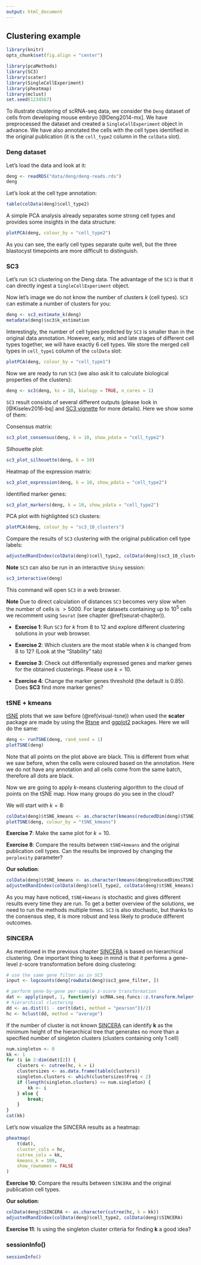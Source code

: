 ```yaml
---
output: html_document
---
```


## Clustering example {#clust-methods}

```r
library(knitr)
opts_chunk$set(fig.align = "center")
```

```r
library(pcaMethods)
library(SC3)
library(scater)
library(SingleCellExperiment)
library(pheatmap)
library(mclust)
set.seed(1234567)
```

To illustrate clustering of scRNA-seq data, we consider the `Deng` dataset of cells from developing mouse embryo [@Deng2014-mx]. We have preprocessed the dataset and created a `SingleCellExperiment` object in advance. We have also annotated the cells with the cell types identified in the original publication (it is the `cell_type2` column in the `colData` slot).

### Deng dataset

Let's load the data and look at it:
```r
deng <- readRDS("data/deng/deng-reads.rds")
deng
```

Let's look at the cell type annotation:
```r
table(colData(deng)$cell_type2)
```

A simple PCA analysis already separates some strong cell types and provides some insights in the data structure:
```r
plotPCA(deng, colour_by = "cell_type2")
```
As you can see, the early cell types separate quite well, but the three blastocyst timepoints are more difficult to distinguish.

### SC3

Let's run `SC3` clustering on the Deng data. The advantage of the `SC3` is that it can directly ingest a `SingleCellExperiment` object.

Now let's image we do not know the number of clusters _k_ (cell types). `SC3` can estimate a number of clusters for you:
```r
deng <- sc3_estimate_k(deng)
metadata(deng)$sc3$k_estimation
```

Interestingly, the number of cell types predicted by `SC3` is smaller than in the original data annotation. However, early, mid and late stages of different cell types together, we will have exactly 6 cell types. We store the merged cell types in `cell_type1` column of the `colData` slot:
```r
plotPCA(deng, colour_by = "cell_type1")
```

Now we are ready to run `SC3` (we also ask it to calculate biological properties of the clusters): 
```r
deng <- sc3(deng, ks = 10, biology = TRUE, n_cores = 1)
```

`SC3` result consists of several different outputs (please look in [@Kiselev2016-bq] and [SC3 vignette](https://bioconductor.org/packages/release/bioc/vignettes/SC3/inst/doc/SC3.html) for more details). Here we show some of them:

Consensus matrix:
```r
sc3_plot_consensus(deng, k = 10, show_pdata = "cell_type2")
```

Silhouette plot:
```r
sc3_plot_silhouette(deng, k = 10)
```

Heatmap of the expression matrix:
```r
sc3_plot_expression(deng, k = 10, show_pdata = "cell_type2")
```

Identified marker genes:
```r
sc3_plot_markers(deng, k = 10, show_pdata = "cell_type2")
```

PCA plot with highlighted `SC3` clusters:
```r
plotPCA(deng, colour_by = "sc3_10_clusters")
```

Compare the results of `SC3` clustering with the original publication cell type labels:
```r
adjustedRandIndex(colData(deng)$cell_type2, colData(deng)$sc3_10_clusters)
```

__Note__ `SC3` can also be run in an interactive `Shiny` session:
```r
sc3_interactive(deng)
```

This command will open `SC3` in a web browser.

__Note__ Due to direct calculation of distances `SC3` becomes very slow when the number of cells is $>5000$. For large datasets containing up to $10^5$ cells we recomment using `Seurat` (see chapter \@ref(seurat-chapter)).

* __Exercise 1__: Run `SC3` for $k$ from 8 to 12 and explore different clustering solutions in your web browser.

* __Exercise 2__: Which clusters are the most stable when $k$ is changed from 8 to 12? (Look at the "Stability" tab)

* __Exercise 3__: Check out differentially expressed genes and marker genes for the obtained clusterings. Please use $k=10$.

* __Exercise 4__: Change the marker genes threshold (the default is 0.85). Does __SC3__ find more marker genes?

### tSNE + kmeans

[tSNE](https://lvdmaaten.github.io/tsne/) plots that we saw before (\@ref(visual-tsne)) when used the __scater__ package are made by using the [Rtsne](https://cran.r-project.org/web/packages/Rtsne/index.html) and [ggplot2](https://cran.r-project.org/web/packages/ggplot2/index.html) packages. Here we will do the same:
```r
deng <- runTSNE(deng, rand_seed = 1)
plotTSNE(deng)
```

Note that all points on the plot above are black. This is different from what we saw before, when the cells were coloured based on the annotation. Here we do not have any annotation and all cells come from the same batch, therefore all dots are black.

Now we are going to apply _k_-means clustering algorithm to the cloud of points on the tSNE map. How many groups do you see in the cloud?

We will start with $k=8$:
```r
colData(deng)$tSNE_kmeans <- as.character(kmeans(reducedDim(deng)$TSNE, centers = 8)$clust)
plotTSNE(deng, colour_by = "tSNE_kmeans")
```

__Exercise 7__: Make the same plot for $k=10$.

__Exercise 8__: Compare the results between `tSNE+kmeans` and the original publication cell types. Can the results be improved by changing the `perplexity` parameter?

__Our solution__:
```r
colData(deng)$tSNE_kmeans <- as.character(kmeans(deng@reducedDims$TSNE, centers = 10)$clust)
adjustedRandIndex(colData(deng)$cell_type2, colData(deng)$tSNE_kmeans)
```

As you may have noticed, `tSNE+kmeans` is stochastic
and gives different results every time they are run. To get a better
overview of the solutions, we need to run the methods multiple times. `SC3` is also stochastic, but thanks to the consensus step, it is more robust and less likely to produce different outcomes.

### SINCERA

As mentioned in the previous chapter [SINCERA](https://research.cchmc.org/pbge/sincera.html) is based on hierarchical clustering. One important thing to keep in mind is that it performs a gene-level z-score transformation before doing clustering:

```r
# use the same gene filter as in SC3
input <- logcounts(deng[rowData(deng)$sc3_gene_filter, ])
```

```r
# perform gene-by-gene per-sample z-score transformation
dat <- apply(input, 1, function(y) scRNA.seq.funcs::z.transform.helper(y))
# hierarchical clustering
dd <- as.dist((1 - cor(t(dat), method = "pearson"))/2)
hc <- hclust(dd, method = "average")
```

If the number of cluster is not known [SINCERA](https://research.cchmc.org/pbge/sincera.html) can identify __k__ as the minimum height of the hierarchical tree that generates no more than a specified number of singleton clusters (clusters containing only 1 cell)
```r
num.singleton <- 0
kk <- 1
for (i in 2:dim(dat)[2]) {
    clusters <- cutree(hc, k = i)
    clustersizes <- as.data.frame(table(clusters))
    singleton.clusters <- which(clustersizes$Freq < 2)
    if (length(singleton.clusters) <= num.singleton) {
        kk <- i
    } else {
        break;
    }
}
cat(kk)
```

Let's now visualize the SINCERA results as a heatmap:
```r
pheatmap(
    t(dat),
    cluster_cols = hc,
    cutree_cols = kk,
    kmeans_k = 100,
    show_rownames = FALSE
)
```

__Exercise 10__: Compare the results between `SINCERA` and the original publication cell types.

__Our solution__:
```r
colData(deng)$SINCERA <- as.character(cutree(hc, k = kk))
adjustedRandIndex(colData(deng)$cell_type2, colData(deng)$SINCERA)
```

__Exercise 11__: Is using the singleton cluster criteria for finding __k__ a good idea?

### sessionInfo()

```r
sessionInfo()
```
